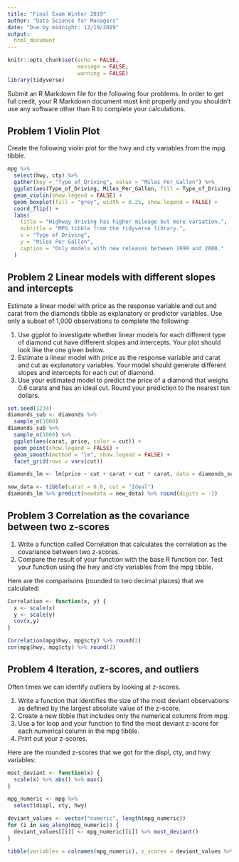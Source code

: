 ```yaml
---
title: "Final Exam Winter 2019"
author: "Data Science for Managers"
date: "Due by midnight: 12/19/2019"
output:
  html_document
---
```


```r
knitr::opts_chunk$set(echo = FALSE,
                      message = FALSE,
                      warning = FALSE)
library(tidyverse)
```

Submit an R Markdown file for the following four problems. In order to get full credit, your R Markdown document must knit properly and you shouldn't use any software other than R to complete your calculations.    

## Problem 1 Violin Plot

Create the following violin plot for the hwy and cty variables from the mpg tibble.

```r
mpg %>% 
  select(hwy, cty) %>% 
  gather(key = "Type_of_Driving", value = "Miles_Per_Gallon") %>% 
  ggplot(aes(Type_of_Driving, Miles_Per_Gallon, fill = Type_of_Driving)) +
  geom_violin(show.legend = FALSE) +
  geom_boxplot(fill = "grey", width = 0.25, show.legend = FALSE) +
  coord_flip() +
  labs(
    title = "Highway driving has higher mileage but more variation.",
    subtitle = "MPG tibble from the tidyverse library.",
    x = "Type of Driving",
    y = "Miles Per Gallon",
    caption = "Only models with new releases between 1999 and 2008."
  )
```

## Problem 2 Linear models with different slopes and intercepts  

Estimate a linear model with price as the response variable and cut and carat from the diamonds tibble as explanatory or predictor variables. Use only a subset of 1,000 observations to complete the following:

1.  Use ggplot to investigate whether linear models for each different type of diamond cut have different slopes and intercepts. Your plot should look like the one given below.
2.  Estimate a linear model with price as the response variable and carat and cut as explanatory variables. Your model should generate different slopes and intercepts for each cut of diamond.  
3.  Use your estimated model to predict the price of a diamond that weighs 0.6 carats and has an ideal cut. Round your prediction to the nearest ten dollars.  

```r
set.seed(1234)
diamonds_sub <- diamonds %>% 
  sample_n(1000)
diamonds_sub %>% 
  sample_n(1000) %>% 
  ggplot(aes(carat, price, color = cut)) +
  geom_point(show.legend = FALSE) +
  geom_smooth(method = "lm", show.legend = FALSE) +
  facet_grid(rows = vars(cut))

diamonds_lm <- lm(price ~ cut + carat + cut * carat, data = diamonds_sub)

new_data <- tibble(carat = 0.6, cut = "Ideal")
diamonds_lm %>% predict(newdata = new_data) %>% round(digits = -1)
```

## Problem 3 Correlation as the covariance between two z-scores

1.  Write a function called Correlation that calculates the correlation as the covariance between two z-scores.
2.  Compare the result of your function with the base R function cor. Test your function using the hwy and cty variables from the mpg tibble.  

Here are the comparisons (rounded to two decimal places) that we calculated:  

```r
Correlation <- function(x, y) {
  x <- scale(x)
  y <- scale(y)
  cov(x,y)
}

Correlation(mpg$hwy, mpg$cty) %>% round(2)
cor(mpg$hwy, mpg$cty) %>% round(2)
```

## Problem 4 Iteration, z-scores, and outliers    

Often times we can identify outliers by looking at z-scores.  

1.  Write a function that identifies the size of the most deviant observations as defined by the largest absolute value of the z-score.
2.  Create a new tibble that includes only the numerical columns from mpg.  
3.  Use a for loop and your function to find the most deviant z-score for each numerical column in the mpg tibble.
4.  Print out your z-scores.

Here are the rounded z-scores that we got for the displ, cty, and hwy variables:  

```r
most_deviant <- function(x) {
  scale(x) %>% abs() %>% max()
}

mpg_numeric <- mpg %>% 
  select(displ, cty, hwy)

deviant_values <- vector("numeric", length(mpg_numeric))
for (i in seq_along(mpg_numeric)) {
  deviant_values[[i]] <- mpg_numeric[[i]] %>% most_deviant()
}

tibble(variables = colnames(mpg_numeric), z_scores = deviant_values %>% round(2))
```